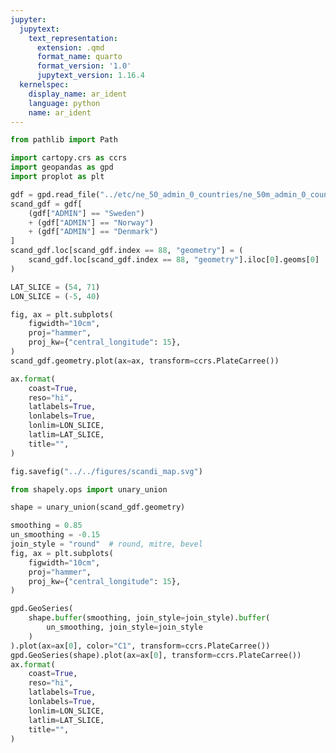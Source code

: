 ```yaml
---
jupyter:
  jupytext:
    text_representation:
      extension: .qmd
      format_name: quarto
      format_version: '1.0'
      jupytext_version: 1.16.4
  kernelspec:
    display_name: ar_ident
    language: python
    name: ar_ident
---
```


```python
from pathlib import Path

import cartopy.crs as ccrs
import geopandas as gpd
import proplot as plt
```

```python
gdf = gpd.read_file("../etc/ne_50_admin_0_countries/ne_50m_admin_0_countries.shp")
scand_gdf = gdf[
    (gdf["ADMIN"] == "Sweden")
    + (gdf["ADMIN"] == "Norway")
    + (gdf["ADMIN"] == "Denmark")
]
scand_gdf.loc[scand_gdf.index == 88, "geometry"] = (
    scand_gdf.loc[scand_gdf.index == 88, "geometry"].iloc[0].geoms[0]
)
```

```python
LAT_SLICE = (54, 71)
LON_SLICE = (-5, 40)
```

```python
fig, ax = plt.subplots(
    figwidth="10cm",
    proj="hammer",
    proj_kw={"central_longitude": 15},
)
scand_gdf.geometry.plot(ax=ax, transform=ccrs.PlateCarree())

ax.format(
    coast=True,
    reso="hi",
    latlabels=True,
    lonlabels=True,
    lonlim=LON_SLICE,
    latlim=LAT_SLICE,
    title="",
)
```

```python
fig.savefig("../../figures/scandi_map.svg")
```

```python
from shapely.ops import unary_union
```

```python
shape = unary_union(scand_gdf.geometry)
```

```python
smoothing = 0.85
un_smoothing = -0.15
join_style = "round"  # round, mitre, bevel
fig, ax = plt.subplots(
    figwidth="10cm",
    proj="hammer",
    proj_kw={"central_longitude": 15},
)

gpd.GeoSeries(
    shape.buffer(smoothing, join_style=join_style).buffer(
        un_smoothing, join_style=join_style
    )
).plot(ax=ax[0], color="C1", transform=ccrs.PlateCarree())
gpd.GeoSeries(shape).plot(ax=ax[0], transform=ccrs.PlateCarree())
ax.format(
    coast=True,
    reso="hi",
    latlabels=True,
    lonlabels=True,
    lonlim=LON_SLICE,
    latlim=LAT_SLICE,
    title="",
)
```
